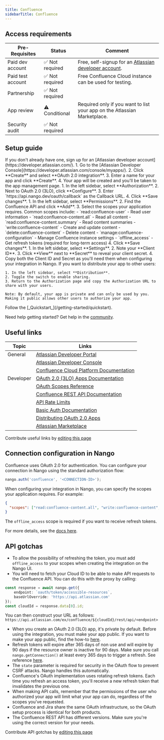 ```yaml
---
title: Confluence
sidebarTitle: Confluence
---
```



<Overview />
<PreBuiltTooling />
<PreBuiltUseCases />

## Access requirements
| Pre-Requisites | Status | Comment|
| - | - | - |
| Paid dev account | ✅ Not required | Free, self-signup for an [Atlassian developer account](https://developer.atlassian.com/). |
| Paid test account | ✅ Not required | Free Confluence Cloud instance can be used for testing. |
| Partnership | ✅ Not required | |
| App review | ⚠️ Conditional | Required only if you want to list your app on the Atlassian Marketplace. |
| Security audit | ✅ Not required | |


## Setup guide

<Steps>
  <Step title="Create an Atlassian developer account">
    If you don't already have one, sign up for an [Atlassian developer account](https://developer.atlassian.com/).
  </Step>
  <Step title="Create a new OAuth 2.0 (3LO) app">
    1. Go to the [Atlassian Developer Console](https://developer.atlassian.com/console/myapps/).
    2. Click **Create** and select **OAuth 2.0 integration**.
    3. Enter a name for your app and click **Create**.
    4. Your app will be created and you'll be taken to the app management page.
  </Step>
  <Step title="Configure OAuth 2.0 (3LO)">
    1. In the left sidebar, select **Authorization**.
    2. Next to OAuth 2.0 (3LO), click **Configure**.
    3. Enter `https://api.nango.dev/oauth/callback` as the Callback URL.
    4. Click **Save changes**.
  </Step>
  <Step title="Add API permissions">
    1. In the left sidebar, select **Permissions**.
    2. Find the Confluence API and click **Add**.
    3. Select the scopes your application requires. Common scopes include:
       - `read:confluence-user` - Read user information
       - `read:confluence-content.all` - Read all content
       - `read:confluence-content.summary` - Read content summaries
       - `write:confluence-content` - Create and update content
       - `delete:confluence-content` - Delete content
       - `manage:confluence-configuration` - Manage Confluence instance settings
       - `offline_access` - Get refresh tokens (required for long-term access)
    4. Click **Save changes**.
  </Step>
  <Step title="Obtain your client credentials">
    1. In the left sidebar, select **Settings**.
    2. Note your **Client ID**.
    3. Click **View** next to **Secret** to reveal your client secret.
    4. Copy both the Client ID and Secret as you'll need them when configuring your integration in Nango.
  </Step>
  <Step title="Make your app available to users (optional)">
    If you want to distribute your app to other users:
    
    1. In the left sidebar, select **Distribution**.
    2. Toggle the switch to enable sharing.
    3. Return to the Authorization page and copy the Authorization URL to share with your users.
    
    Note: By default, your app is private and can only be used by you. Making it public allows other users to authorize your app.
  </Step>
  <Step title="Next">
    Follow the [_Quickstart_](/getting-started/quickstart).
  </Step>
</Steps>

<Tip>Need help getting started? Get help in the [community](https://nango.dev/slack).</Tip>


## Useful links

| Topic | Links | 
| - | - | 
| General | [Atlassian Developer Portal](https://developer.atlassian.com/) |
| | [Atlassian Developer Console](https://developer.atlassian.com/console/myapps/) |
| | [Confluence Cloud Platform Documentation](https://developer.atlassian.com/cloud/confluence/) |
| Developer | [OAuth 2.0 (3LO) Apps Documentation](https://developer.atlassian.com/cloud/confluence/oauth-2-3lo-apps/) |
| | [OAuth Scopes Reference](https://developer.atlassian.com/cloud/jira/platform/scopes-for-oauth-2-3LO-and-forge-apps/) |
| | [Confluence REST API Documentation](https://developer.atlassian.com/cloud/confluence/rest/intro/) |
| | [API Rate Limits](https://developer.atlassian.com/cloud/confluence/rate-limiting/) |
| | [Basic Auth Documentation](https://developer.atlassian.com/cloud/confluence/basic-auth-for-rest-apis/) |
| | [Distributing OAuth 2.0 Apps](https://developer.atlassian.com/cloud/confluence/oauth-2-3lo-apps/#distributing-your-oauth-2-0--3lo--apps) |
| | [Atlassian Marketplace](https://marketplace.atlassian.com/) |

<Note>Contribute useful links by [editing this page](https://github.com/nangohq/nango/tree/master/docs-v2/integrations/all/confluence.mdx)</Note>

## Connection configuration in Nango

Confluence uses OAuth 2.0 for authentication. You can configure your connection in Nango using the standard authorization flow:

```js
nango.auth('confluence', '<CONNECTION-ID>');
```

When configuring your integration in Nango, you can specify the scopes your application requires. For example:

```json
{
  "scopes": ["read:confluence-content.all", "write:confluence-content", "offline_access"]
}
```

The `offline_access` scope is required if you want to receive refresh tokens.

For more details, see the [docs here](/guides/api-authorization/authorize-in-your-app-default-ui).

## API gotchas

-   To allow the possibility of refreshing the token, you must add `offline_access` to your scopes when creating the integration on the Nango UI.
-   You will need to fetch your Cloud ID to be able to make API requests to the Confluence API. You can do this with the proxy by calling:

```ts
const response = await nango.get({
    endpoint: `oauth/token/accessible-resources`,
    baseUrlOverride: 'https://api.atlassian.com'
});
const cloudId = response.data[0].id;
```

You can then construct your URL as follows: `https://api.atlassian.com/ex/confluence/${cloudId}/rest/api/<endpoint>`

-   When you create an OAuth 2.0 (3LO) app, it's private by default. Before using the integration, you must make your app public. If you want to make your app public, find the how-to [here](https://developer.atlassian.com/cloud/jira/platform/oauth-2-3lo-apps/#distributing-your-oauth-2-0--3lo--apps).
-   Refresh tokens will expire after 365 days of non use and will expire by 90 days if the resource owner is inactive for 90 days. Make sure you call `nango.getConnection()` at least every 365 days to trigger a refresh. See reference [here](https://developer.atlassian.com/cloud/jira/platform/oauth-2-3lo-apps/#how-do-i-get-a-new-access-token--if-my-access-token-expires-or-is-revoked-).
-   The `state` parameter is required for security in the OAuth flow to prevent CSRF attacks. Nango handles this automatically.
-   Confluence's OAuth implementation uses rotating refresh tokens. Each time you refresh an access token, you'll receive a new refresh token that invalidates the previous one.
-   When making API calls, remember that the permissions of the user who authorized your app will limit what your app can do, regardless of the scopes you've requested.
-   Confluence and Jira share the same OAuth infrastructure, so the OAuth setup process is identical for both products.
-   The Confluence REST API has different versions. Make sure you're using the correct version for your needs.

<Note>Contribute API gotchas by [editing this page](https://github.com/nangohq/nango/tree/master/docs-v2/integrations/all/confluence.mdx)</Note>
